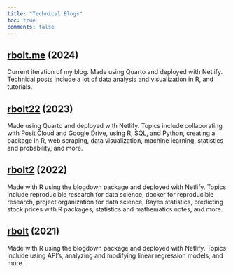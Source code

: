 ```yaml
---
title: "Technical Blogs"
toc: true
comments: false
---
```


## [rbolt.me](https://www.rbolt.me/) (2024)

Current iteration of my blog. Made using Quarto and deployed with Netlify. Technical posts include a lot of data analysis and visualization in R, and tutorials. 

## [rbolt22](https://rbolt22.netlify.app/) (2023)

Made using Quarto and deployed with Netlify. Topics include collaborating with Posit Cloud and Google Drive, using R, SQL, and Python, creating a package in R, web scraping, data visualization, machine learning, statistics and probability, and more.

## [rbolt2](https://rbolt2.netlify.app/) (2022)

Made with R using the blogdown package and deployed with Netlify. Topics include reproducible research for data science, docker for reproducible research, project organization for data science, Bayes statistics, predicting stock prices with R packages, statistics and mathematics notes, and more. 

## [rbolt](https://rbolt.netlify.app/) (2021)

Made with R using the blogdown package and deployed with Netlify. Topics include using API’s, analyzing and modifying linear regression models, and more. 